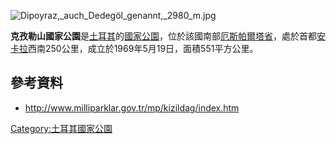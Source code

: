 [[Image:Dipoyraz,_auch_Dedegöl_genannt,_2980_m.jpg|right]]
{{coord|38|03|03|N|31|22|13|E|region:TR|format=dms|display=title}}

'''克孜勒山國家公園'''是[[土耳其|土耳其]]的[[國家公園|國家公園]]，位於該國南部[[厄斯帕爾塔省|厄斯帕爾塔省]]，處於首都[[安卡拉|安卡拉]]西南250公里，成立於1969年5月19日，面積551平方公里。

==參考資料==
* http://www.milliparklar.gov.tr/mp/kizildag/index.htm {{Wayback|url=http://www.milliparklar.gov.tr/mp/kizildag/index.htm |date=20171018124323 }}

{{Turkey-geo-stub}}
[[Category:土耳其國家公園|Category:土耳其國家公園]]